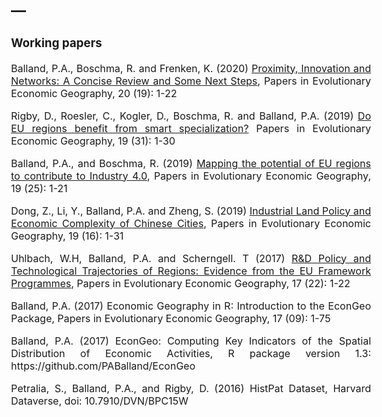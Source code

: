 ---
---  

<link rel="stylesheet" href="styles.css" type="text/css">

<style>
body {
text-align: justify; font-size:12pt}
</style>

### Working papers    

Balland, P.A., Boschma, R. and Frenken, K. (2020) [Proximity, Innovation and Networks: A Concise Review and Some Next Steps](http://econ.geo.uu.nl/peeg/peeg2019.pdf), Papers in Evolutionary Economic Geography, 20 (19): 1-22   

Rigby, D., Roesler, C., Kogler, D., Boschma, R. and Balland, P.A. (2019) [Do EU regions benefit from smart specialization?](http://econ.geo.uu.nl/peeg/peeg1931.pdf) Papers in Evolutionary Economic Geography, 19 (31): 1-30      

Balland, P.A., and Boschma, R. (2019) [Mapping the potential of EU regions to contribute to Industry 4.0](http://econ.geo.uu.nl/peeg/peeg1925.pdf), Papers in Evolutionary Economic Geography, 19 (25): 1-21   

Dong, Z., Li, Y., Balland, P.A. and Zheng, S. (2019) [Industrial Land Policy and Economic Complexity of Chinese Cities](http://econ.geo.uu.nl/peeg/peeg1916.pdf), Papers in Evolutionary Economic Geography, 19 (16): 1-31   

Uhlbach, W.H, Balland, P.A. and Scherngell. T (2017) [R&D Policy and Technological Trajectories of Regions: Evidence from the EU Framework Programmes](http://econ.geo.uu.nl/peeg/peeg1722.pdf), Papers in Evolutionary Economic Geography, 17 (22): 1-22      

Balland, P.A. (2017) Economic Geography in R: Introduction to the EconGeo Package, Papers in Evolutionary Economic Geography, 17 (09): 1-75   

Balland, P.A. (2017) EconGeo: Computing Key Indicators of the Spatial Distribution of Economic Activities, R package version 1.3: https://github.com/PABalland/EconGeo    

Petralia, S., Balland, P.A., and Rigby, D. (2016) HistPat Dataset, Harvard Dataverse, doi: 10.7910/DVN/BPC15W   
